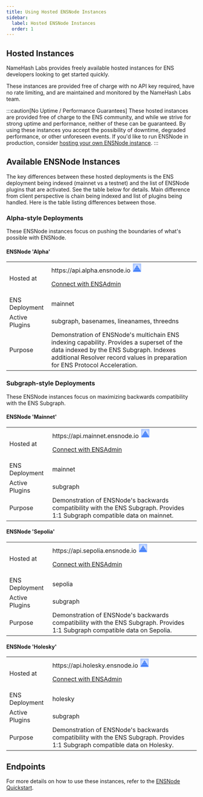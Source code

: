 ```yaml
---
title: Using Hosted ENSNode Instances
sidebar:
  label: Hosted ENSNode Instances
  order: 1
---
```


## Hosted Instances

NameHash Labs provides freely available hosted instances for ENS developers looking to get started quickly.

These instances are provided free of charge with no API key required, have no rate limiting, and are maintained and monitored by the NameHash Labs team.

:::caution[No Uptime / Performance Guarantees]
These hosted instances are provided free of charge to the ENS community, and while we strive for strong uptime and performance, neither of these can be guaranteed. By using these instances you accept the possibility of downtime, degraded performance, or other unforeseen events. If you'd like to run ENSNode in production, consider [hosting your own ENSNode instance](/ensnode/deploying/).
:::

## Available ENSNode Instances

The key differences between these hosted deployments is the ENS deployment being indexed (mainnet vs a testnet) and the list of ENSNode plugins that are activated. See the table below for details.
Main difference from client perspective is chain being indexed and list of plugins being handled. Here is the table listing differences between those.

### Alpha-style Deployments

These ENSNode instances focus on pushing the boundaries of what's possible with ENSNode.

#### ENSNode 'Alpha'
<table style={{marginTop: "0"}}>
    <tbody>
    <tr>
        <td style={{verticalAlign: "middle", paddingTop: "25px"}}>Hosted at</td>
        <td style={{marginTop: "20px"}} class="flex flex-col xl:flex-row justify-start xl:items-center gap-4">
            https://api.alpha.ensnode.io
            <a class="not-content w-fit open-in-ensadmin flex flex-row flex-nowrap justify-start items-center gap-1 min-[400px]:gap-2 transition-all button-as-child bg-[var(--sl-color-accent)]
                hover:bg-[var(--sl-color-accent-high)] pl-1 pr-2 py-1 min-[400px]:pl-2 min-[400px]:pr-3 min-[400px]:py-2 rounded-lg" target="_blank" rel="noopener noreferrer" href="https://admin.ensnode.io/status?ensnode=https%3A%2F%2Fapi.alpha.ensnode.io">
                    <svg
                        width="26"
                        height="26"
                        viewBox="0 0 28 28"
                        fill="none"
                        xmlns="http://www.w3.org/2000/svg"
                    >
                        <path d="M2 2H26V26H2V2Z" fill="url(#paint0_radial_708_886)" />
                        <path d="M14 6L26 26H2L14 6Z" fill="url(#paint1_linear_708_886)" />
                        <path d="M5 21H22.9998L23.5977 22H4.40234L5 21Z" fill="#2364E8" />
                        <path d="M8.00014 16H20L20.5991 17H7.40234L8.00014 16Z" fill="#2364E8" />
                        <path d="M10.9997 11H16.9999L17.6014 12H10.3999L10.9997 11Z" fill="#2364E8" />
                        <path
                            fill-rule="evenodd"
                            clip-rule="evenodd"
                            d="M24 2H4C2.89543 2 2 2.89543 2 4V24C2 25.1046 2.89543 26 4 26H24C25.1046 26 26 25.1046 26 24V4C26 2.89543 25.1046 2 24 2ZM4 0C1.79086 0 0 1.79086 0 4V24C0 26.2091 1.79086 28 4 28H24C26.2091 28 28 26.2091 28 24V4C28 1.79086 26.2091 0 24 0H4Z"
                            fill="white"
                        />
                        <defs>
                            <radialGradient
                                id="paint0_radial_708_886"
                                cx="0"
                                cy="0"
                                r="1"
                                gradientUnits="userSpaceOnUse"
                                gradientTransform="translate(14 14) rotate(90) scale(12)"
                            >
                                <stop offset="0.455" stop-color="#DCE7FF" />
                                <stop offset="1" stop-color="#A9C5FF" />
                            </radialGradient>
                            <linearGradient
                                id="paint1_linear_708_886"
                                x1="14"
                                y1="6"
                                x2="14"
                                y2="26"
                                gradientUnits="userSpaceOnUse"
                            >
                                <stop stop-color="#78A5FF" />
                                <stop offset="1" stop-color="#528BFF" />
                            </linearGradient>
                        </defs>
                    </svg>
                    <p class="text-[var(--sl-color-black)] text-xs min-[400px]:text-base font-normal" >Connect with ENSAdmin</p>
            </a>
        </td>
    </tr>
    <tr>
        <td style={{verticalAlign: "middle"}}>ENS Deployment</td>
        <td>mainnet</td>
    </tr>
    <tr>
        <td>Active Plugins</td>
        <td>subgraph, basenames, lineanames, threedns</td>
    </tr>
    <tr>
        <td>Purpose</td>
        <td>
            Demonstration of ENSNode's multichain ENS indexing capability. Provides a superset of the data indexed by the ENS Subgraph. Indexes additional Resolver record values in preparation for ENS Protocol Acceleration.
        </td>
    </tr>
    </tbody>
</table>

### Subgraph-style Deployments

These ENSNode instances focus on maximizing backwards compatibility with the ENS Subgraph.

#### ENSNode 'Mainnet'
<table style={{marginTop: "0"}}>
    <tbody>
    <tr>
        <td style={{verticalAlign: "middle", paddingTop: "25px"}}>Hosted at</td>
        <td style={{marginTop: "20px"}} class="flex flex-col xl:flex-row justify-start xl:items-center gap-4">
            https://api.mainnet.ensnode.io
            <a class="not-content w-fit open-in-ensadmin flex flex-row flex-nowrap justify-start items-center gap-1 min-[400px]:gap-2 transition-all button-as-child bg-[var(--sl-color-accent)]
                hover:bg-[var(--sl-color-accent-high)] pl-1 pr-2 py-1 min-[400px]:pl-2 min-[400px]:pr-3 min-[400px]:py-2 rounded-lg" target="_blank" rel="noopener noreferrer" href="https://admin.ensnode.io/status?ensnode=https%3A%2F%2Fapi.mainnet.ensnode.io">
                    <svg
                        width="26"
                        height="26"
                        viewBox="0 0 28 28"
                        fill="none"
                        xmlns="http://www.w3.org/2000/svg"
                    >
                        <path d="M2 2H26V26H2V2Z" fill="url(#paint0_radial_708_886)" />
                        <path d="M14 6L26 26H2L14 6Z" fill="url(#paint1_linear_708_886)" />
                        <path d="M5 21H22.9998L23.5977 22H4.40234L5 21Z" fill="#2364E8" />
                        <path d="M8.00014 16H20L20.5991 17H7.40234L8.00014 16Z" fill="#2364E8" />
                        <path d="M10.9997 11H16.9999L17.6014 12H10.3999L10.9997 11Z" fill="#2364E8" />
                        <path
                            fill-rule="evenodd"
                            clip-rule="evenodd"
                            d="M24 2H4C2.89543 2 2 2.89543 2 4V24C2 25.1046 2.89543 26 4 26H24C25.1046 26 26 25.1046 26 24V4C26 2.89543 25.1046 2 24 2ZM4 0C1.79086 0 0 1.79086 0 4V24C0 26.2091 1.79086 28 4 28H24C26.2091 28 28 26.2091 28 24V4C28 1.79086 26.2091 0 24 0H4Z"
                            fill="white"
                        />
                        <defs>
                            <radialGradient
                                id="paint0_radial_708_886"
                                cx="0"
                                cy="0"
                                r="1"
                                gradientUnits="userSpaceOnUse"
                                gradientTransform="translate(14 14) rotate(90) scale(12)"
                            >
                                <stop offset="0.455" stop-color="#DCE7FF" />
                                <stop offset="1" stop-color="#A9C5FF" />
                            </radialGradient>
                            <linearGradient
                                id="paint1_linear_708_886"
                                x1="14"
                                y1="6"
                                x2="14"
                                y2="26"
                                gradientUnits="userSpaceOnUse"
                            >
                                <stop stop-color="#78A5FF" />
                                <stop offset="1" stop-color="#528BFF" />
                            </linearGradient>
                        </defs>
                    </svg>
                    <p class="text-[var(--sl-color-black)] text-xs min-[400px]:text-base font-normal" >Connect with ENSAdmin</p>
            </a>
        </td>
    </tr>
    <tr>
        <td style={{verticalAlign: "middle"}}>ENS Deployment</td>
        <td>mainnet</td>
    </tr>
    <tr>
        <td>Active Plugins</td>
        <td>subgraph</td>
    </tr>
    <tr>
        <td>Purpose</td>
        <td>
            Demonstration of ENSNode's backwards compatibility with the ENS Subgraph. Provides 1:1 Subgraph compatible data on mainnet.
        </td>
    </tr>
    </tbody>
</table>

#### ENSNode 'Sepolia'
<table style={{marginTop: "0"}}>
    <tbody>
    <tr>
        <td style={{verticalAlign: "middle", paddingTop: "25px"}}>Hosted at</td>
        <td style={{marginTop: "20px"}} class="flex flex-col xl:flex-row justify-start xl:items-center gap-4">
            https://api.sepolia.ensnode.io
            <a class="not-content w-fit open-in-ensadmin flex flex-row flex-nowrap justify-start items-center gap-1 min-[400px]:gap-2 transition-all button-as-child bg-[var(--sl-color-accent)]
                hover:bg-[var(--sl-color-accent-high)] pl-1 pr-2 py-1 min-[400px]:pl-2 min-[400px]:pr-3 min-[400px]:py-2 rounded-lg" target="_blank" rel="noopener noreferrer" href="https://admin.ensnode.io/status?ensnode=https%3A%2F%2Fapi.sepolia.ensnode.io">
                    <svg
                        width="26"
                        height="26"
                        viewBox="0 0 28 28"
                        fill="none"
                        xmlns="http://www.w3.org/2000/svg"
                    >
                        <path d="M2 2H26V26H2V2Z" fill="url(#paint0_radial_708_886)" />
                        <path d="M14 6L26 26H2L14 6Z" fill="url(#paint1_linear_708_886)" />
                        <path d="M5 21H22.9998L23.5977 22H4.40234L5 21Z" fill="#2364E8" />
                        <path d="M8.00014 16H20L20.5991 17H7.40234L8.00014 16Z" fill="#2364E8" />
                        <path d="M10.9997 11H16.9999L17.6014 12H10.3999L10.9997 11Z" fill="#2364E8" />
                        <path
                            fill-rule="evenodd"
                            clip-rule="evenodd"
                            d="M24 2H4C2.89543 2 2 2.89543 2 4V24C2 25.1046 2.89543 26 4 26H24C25.1046 26 26 25.1046 26 24V4C26 2.89543 25.1046 2 24 2ZM4 0C1.79086 0 0 1.79086 0 4V24C0 26.2091 1.79086 28 4 28H24C26.2091 28 28 26.2091 28 24V4C28 1.79086 26.2091 0 24 0H4Z"
                            fill="white"
                        />
                        <defs>
                            <radialGradient
                                id="paint0_radial_708_886"
                                cx="0"
                                cy="0"
                                r="1"
                                gradientUnits="userSpaceOnUse"
                                gradientTransform="translate(14 14) rotate(90) scale(12)"
                            >
                                <stop offset="0.455" stop-color="#DCE7FF" />
                                <stop offset="1" stop-color="#A9C5FF" />
                            </radialGradient>
                            <linearGradient
                                id="paint1_linear_708_886"
                                x1="14"
                                y1="6"
                                x2="14"
                                y2="26"
                                gradientUnits="userSpaceOnUse"
                            >
                                <stop stop-color="#78A5FF" />
                                <stop offset="1" stop-color="#528BFF" />
                            </linearGradient>
                        </defs>
                    </svg>
                    <p class="text-[var(--sl-color-black)] text-xs min-[400px]:text-base font-normal" >Connect with ENSAdmin</p>
            </a>
        </td>
    </tr>
    <tr>
        <td style={{verticalAlign: "middle"}}>ENS Deployment</td>
        <td>sepolia</td>
    </tr>
    <tr>
        <td>Active Plugins</td>
        <td>subgraph</td>
    </tr>
    <tr>
        <td>Purpose</td>
        <td>
            Demonstration of ENSNode's backwards compatibility with the ENS Subgraph. Provides 1:1 Subgraph compatible data on Sepolia.
        </td>
    </tr>
    </tbody>
</table>

#### ENSNode 'Holesky'
<table style={{marginTop: "0"}}>
    <tbody>
    <tr>
        <td style={{verticalAlign: "middle", paddingTop: "25px"}}>Hosted at</td>
        <td style={{marginTop: "20px"}} class="flex flex-col xl:flex-row justify-start xl:items-center gap-4">
            https://api.holesky.ensnode.io
            <a class="not-content w-fit open-in-ensadmin flex flex-row flex-nowrap justify-start items-center gap-1 min-[400px]:gap-2 transition-all button-as-child bg-[var(--sl-color-accent)]
                hover:bg-[var(--sl-color-accent-high)] pl-1 pr-2 py-1 min-[400px]:pl-2 min-[400px]:pr-3 min-[400px]:py-2 rounded-lg" target="_blank" rel="noopener noreferrer" href="https://admin.ensnode.io/status?ensnode=https%3A%2F%2Fapi.holesky.ensnode.io">
                    <svg
                        width="26"
                        height="26"
                        viewBox="0 0 28 28"
                        fill="none"
                        xmlns="http://www.w3.org/2000/svg"
                    >
                        <path d="M2 2H26V26H2V2Z" fill="url(#paint0_radial_708_886)" />
                        <path d="M14 6L26 26H2L14 6Z" fill="url(#paint1_linear_708_886)" />
                        <path d="M5 21H22.9998L23.5977 22H4.40234L5 21Z" fill="#2364E8" />
                        <path d="M8.00014 16H20L20.5991 17H7.40234L8.00014 16Z" fill="#2364E8" />
                        <path d="M10.9997 11H16.9999L17.6014 12H10.3999L10.9997 11Z" fill="#2364E8" />
                        <path
                            fill-rule="evenodd"
                            clip-rule="evenodd"
                            d="M24 2H4C2.89543 2 2 2.89543 2 4V24C2 25.1046 2.89543 26 4 26H24C25.1046 26 26 25.1046 26 24V4C26 2.89543 25.1046 2 24 2ZM4 0C1.79086 0 0 1.79086 0 4V24C0 26.2091 1.79086 28 4 28H24C26.2091 28 28 26.2091 28 24V4C28 1.79086 26.2091 0 24 0H4Z"
                            fill="white"
                        />
                        <defs>
                            <radialGradient
                                id="paint0_radial_708_886"
                                cx="0"
                                cy="0"
                                r="1"
                                gradientUnits="userSpaceOnUse"
                                gradientTransform="translate(14 14) rotate(90) scale(12)"
                            >
                                <stop offset="0.455" stop-color="#DCE7FF" />
                                <stop offset="1" stop-color="#A9C5FF" />
                            </radialGradient>
                            <linearGradient
                                id="paint1_linear_708_886"
                                x1="14"
                                y1="6"
                                x2="14"
                                y2="26"
                                gradientUnits="userSpaceOnUse"
                            >
                                <stop stop-color="#78A5FF" />
                                <stop offset="1" stop-color="#528BFF" />
                            </linearGradient>
                        </defs>
                    </svg>
                <p class="text-[var(--sl-color-black)] text-xs min-[400px]:text-base font-normal" >Connect with ENSAdmin</p>
            </a>
        </td>
    </tr>
    <tr>
        <td style={{verticalAlign: "middle"}}>ENS Deployment</td>
        <td>holesky</td>
    </tr>
    <tr>
        <td>Active Plugins</td>
        <td>subgraph</td>
    </tr>
    <tr>
        <td>Purpose</td>
        <td>
            Demonstration of ENSNode's backwards compatibility with the ENS Subgraph. Provides 1:1 Subgraph compatible data on Holesky.
        </td>
    </tr>
    </tbody>
</table>


## Endpoints

For more details on how to use these instances, refer to the [ENSNode Quickstart](/docs/).
